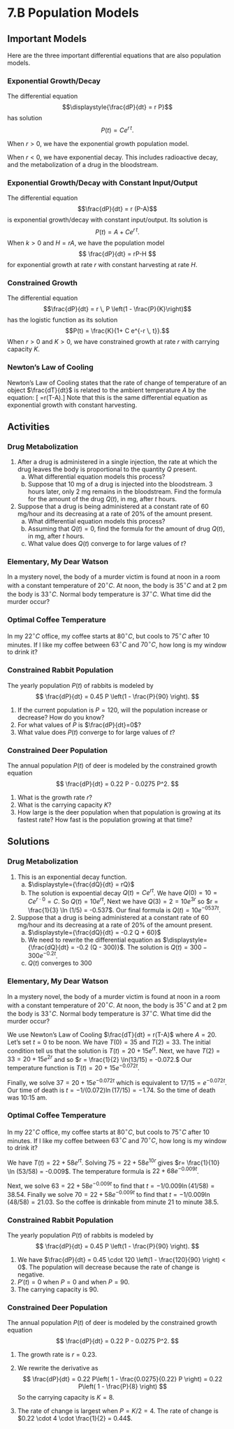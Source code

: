# 7.B Population Models

## Important Models


Here are the three important differential equations that are also population models.


### Exponential Growth/Decay
The differential equation
$$\displaystyle{\frac{dP}{dt} = r P}$$
has solution
$$\displaystyle{P(t) = C e^{r \, t}}.$$

When $r>0$, we have the exponential growth population model.

When $r < 0$, we have exponential decay. This includes radioactive decay, and the metabolization of a drug in the bloodstream.

### Exponential Growth/Decay with Constant Input/Output
The differential equation
$$\frac{dP}{dt} = r (P-A)$$
is exponential growth/decay with constant input/output.  Its solution is 
$$P(t) = A + C e^{r \, t}.$$ 
When $k >0$ and $H =rA$, we have the population model 
$$
\frac{dP}{dt} = rP-H
$$
for exponential growth at rate $r$ with constant harvesting at rate $H$.

### Constrained Growth
The differential equation
$$\frac{dP}{dt} = r \, P \left(1 - \frac{P}{K}\right)$$ 
has the logistic function as its solution
$$P(t) = \frac{K}{1+ C e^{-r \, t}}.$$
When $r>0$ and $K>0$, we have constrained growth at rate $r$ with carrying capacity $K$.

### Newton's Law of Cooling

Newton's Law of Cooling states that the rate of change of temperature of an object $\frac{dT}{dt}$ is related to the ambient temperature $A$ by the equation:
\[ \frac{dT}{dt}=r(T-A).\]
Note that this is the same differential equation as exponential growth with constant harvesting. 

## Activities


### Drug Metabolization

1. After a drug is administered in a single injection, the rate at which the drug leaves the body is proportional to the quantity $Q$ present.
    a. What differential equation models this process?
    a. Suppose that 10 mg of a drug is injected into the bloodstream. 3 hours later, only 2 mg remains in the bloodstream. Find the formula for the amount of the drug $Q(t)$, in mg, after $t$ hours.

2. Suppose that a drug is being administered at a constant rate of 60 mg/hour and its decreasing at a rate of 20% of the amount present.
    a. What differential equation models this process?
    a. Assuming that $Q(t)=0$, find the formula for the amount of drug $Q(t)$, in mg, after $t$ hours.
    a. What value does $Q(t)$ converge to for large values of $t$?

### Elementary, My Dear Watson

In a mystery novel, the body of a murder victim is found at noon in a room with a constant temperature of $20^\circ C$. At noon, the body is $35^\circ C$ and at 2 pm the body is $33^\circ C$. Normal body temperature is $37^\circ C$. What time did the murder occur?

### Optimal Coffee Temperature

In my $22^\circ C$ office, my coffee starts at $80^\circ C$, but cools to $75^\circ C$ after 10 minutes. If I like my coffee between $63^\circ C$ and $70^\circ C$, how long is my window to drink it?

### Constrained Rabbit Population

The yearly population $P(t)$ of rabbits is modeled by 
$$
\frac{dP}{dt} = 0.45 P  \left(1 - \frac{P}{90} \right).
$$

1. If the current population is $P=120$, will the population increase or decrease?  How do you know?
2. For what values of $P$ is $\frac{dP}{dt}=0$?
3. What value does  $P(t)$ converge to for large values of $t$?


### Constrained Deer Population

The annual population $P(t)$ of deer is modeled by the constrained growth equation
$$
\frac{dP}{dt} = 0.22 P - 0.0275 P^2.
$$

1. What is the growth rate $r$? 
2. What is the carrying capacity $K$?
3. How large is the deer population when that population is growing  at its fastest rate? How fast is the population growing at that time?

## Solutions


### Drug Metabolization

1. This is an exponential decay function.
    a. $\displaystyle={\frac{dQ}{dt} = rQ}$
    a. The solution is expoential decay  $Q(t) = Ce^{rt}$. We have $Q(0) = 10 = C e^{r\cdot 0} = C$. So $Q(t) = 10e^{rt}$, Next we have $Q(3) = 2 = 10 e^{3r}$ so $r = \frac{1}{3} \ln (1/5) = -0.537$. Our final formula is $Q(t) = 10 e^{-0537t}$.

2. Suppose that  a drug is being administered at a constant rate of 60 mg/hour and its decreasing at a rate of 20% of the amount present.
    a. $\displaystyle={\frac{dQ}{dt} = -0.2 Q + 60}$
    a. We need to rewrite the differential equation as $\displaystyle={\frac{dQ}{dt} = -0.2 (Q - 300)}$. The solution is
    $Q(t) = 300 - 300 e^{-0.2t}$.
    a. $Q(t)$ converges to $300$

### Elementary, My Dear Watson

In a mystery novel, the body of a murder victim is found at noon in a room with a constant temperature of $20^\circ C$. At noon, the body is $35^\circ C$ and at 2 pm the body is $33^\circ C$. Normal body temperature is $37^\circ C$. What time did the murder occur?

We use Newton's Law of Cooling $\frac{dT}{dt} = r(T-A)$ where $A=20$. Let's set $t=0$ to be noon. We have $T(0)=35$ and $T(2)=33$.
The initial condition tell us that the solution is $T(t) = 20 + 15e^{rt}$. Next, we have $T(2)  = 33 = 20 + 15e^{2r}$ and so $r = \frac{1}{2} \ln(13/15) = -0.072.$ Our temperature function is $T(t) = 20+15e^{-0.072t}.$

Finally, we solve $37 = 20+15e^{-0.072t}$ which is equivalent to $17/15 = e^{-0.072t}$. Our time of death is $t= -1/(0.072) \ln(17/15) = -1.74$. So the time of death was 10:15 am.

### Optimal Coffee Temperature

In my $22^\circ C$ office, my coffee starts at $80^\circ C$, but cools to $75^\circ C$ after 10 minutes. If I like my coffee between $63^\circ C$ and $70^\circ C$, how long is my window to drink it?

We have $T(t) = 22 + 58 e^{rt}$. Solving $75 = 22 + 58e^{10r}$ gives
$r= \frac{1}{10} \ln (53/58) = -0.009$. The temperature formula is $22 + 68 e^{-0.009 t}$.

Next, we solve $63 = 22 + 58 e^{-0.009 t}$ to find that $t= -1/0.009 \ln(41/58)=38.54$. Finally we solve $70 = 22 + 58 e^{-0.009 t}$ to find that $t= -1/0.009 \ln(48/58)=21.03$. So the coffee is drinkable from minute 21 to minute $38.5$.

### Constrained Rabbit Population

The yearly population $P(t)$ of rabbits is modeled by 
$$
\frac{dP}{dt} = 0.45 P  \left(1 - \frac{P}{90} \right).
$$

1. We have $\frac{dP}{dt} = 0.45 \cdot 120  \left(1 - \frac{120}{90} \right) < 0$. The population will decrease  because the rate of change is negative. 
2. $P'(t)=0$ when $P=0$ and when $P=90$.
3. The carrying capacity is 90.


### Constrained Deer Population

The annual population $P(t)$ of deer is modeled by the constrained growth equation
$$
\frac{dP}{dt} = 0.22 P - 0.0275 P^2.
$$

1. The growth rate is $r=0.23$. 
2. We rewrite the derivative as
$$
\frac{dP}{dt} = 0.22 P\left( 1 - \frac{0.0275}{0.22} P \right) = 0.22 P\left( 1 - \frac{P}{8} \right)
$$
So the carrying capacity is $K=8$.

3. The rate of change is largest when $P=K/2=4$. The rate of change is $0.22 \cdot 4 \cdot \frac{1}{2} =  0.44$.


